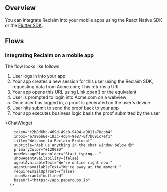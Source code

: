 

## Overview

You can integrate Reclaim into your mobile apps using the React Native SDK or the [Flutter SDK](/flutter).

## Flows
### Integrating Reclaim on a mobile app
The flow looks like follows
1. User logs in into your app
2. Your app creates a new session for this user using the Reclaim SDK, requesting data from Acme.com; This returns a URI.
3. Your app opens this URL using Link.open() or the equivalent
5. User is prompted to login into Acme.com on a webview
6. Once user has logged in, a proof is generated on the user's device
7. User hits submit to send the proof back to your app
8. Your app executes business logic basis the proof submitted by the user

 <ChatWidget
      
        token="c2b8d6bc-469d-49c0-9494-e9811a78cbb4"
        inbox="e7a96b6e-183c-4c64-9e87-0f7b691c7ef1"
        title="Welcome to Reclaim Protocol"
        subtitle="Ask us anything in the chat window below 😊"
        primaryColor="#1200ED"
        newMessagePlaceholder="Start typing..."
        showAgentAvailability={false}
        agentAvailableText="We're online right now!"
        agentUnavailableText="We're away at the moment."
        requireEmailUpfront={false}
        iconVariant="outlined"
        baseUrl="https://app.papercups.io"
      />